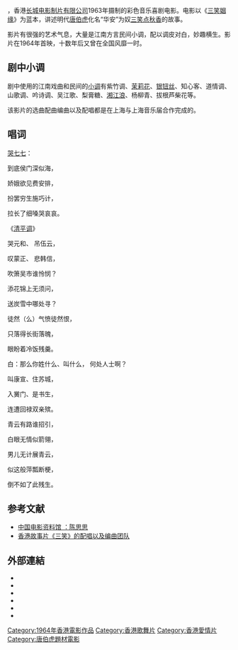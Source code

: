 {{Expand|time=2014-02-22T05:14:01+00:00}}
{{Refimprove|time=2014-02-22T05:14:01+00:00}}
{{Distinguish|三笑集团}}
{{Infobox Film
|片名          = 三笑
|電影原名      = ''{{lang|en|Three Charming Smiles}}''
|圖像          = 
|圖像說明      = 
|導演          = [[李萍倩|李萍倩]]
|監製          = 
|製片          = 陸元亮
|編劇          = 易文
|劇本          = 
|故事          = 
|原著          = 
|旁白          = 
|統籌          = 
|主演          = [[陳思思_(演员)|陳思思]]、[[向群|向群]]
|副標題        = 
|片尾曲        = 
|配樂          = [[沈利群|沈利群]]
|攝影          = 
|剪輯          = 張鑫炎
|製片商        = 長城電影製片有限公司
|發行商        = 
|上映日期      = {{film date|1964|3|21}}
|發行日期      = 
|片長          = 113 分鐘
|產地          = {{英屬香港電影}}
|語言          = 華語
|官方網站      = 
|預算          = 
|票房          = 
|amg_id      = 
|imdb_id     = tt0206272
}}
{{engname|《三笑》|''Three Charming Smiles''}}，香港[[长城电影制片有限公司|长城电影制片有限公司]]1963年摄制的彩色音乐喜剧电影。电影以《[[三笑姻缘|三笑姻缘]]》为蓝本，讲述明代[[唐伯虎|唐伯虎]]化名“华安”为奴[[三笑点秋香|三笑点秋香]]的故事。

影片有很强的艺术气息，大量是江南方言民间小调，配以调皮对白，妙趣横生。影片在1964年首映，十数年后又曾在全国风靡一时。

== 剧中小调 ==
剧中使用的江南戏曲和民间的[[小调|小调]]有紫竹调、[[茉莉花_(民歌)|茉莉花]]、[[银钮丝|银钮丝]]、知心客、道情调、山歌调、吟诗调、吴江歌、梨膏糖、[[湘江浪|湘江浪]]、杨柳青、拔根芦柴花等。

该影片的选曲配曲编曲以及配唱都是在上海与上海音乐届合作完成的。

== 唱词 ==
[[哭七七|哭七七]]： 

到底侯门深似海，

娇娥欲见费安排，

扮罢穷生施巧计，

拉长了细嗓哭哀哀。


《[[清平调|清平调]]》

哭元和、 吊伍云，

叹蒙正、 悲韩信，

吹箫吴市谁怜悯？

添花锦上无须问，

送炭雪中哪处寻？

徒然（么）气愤徒然恨，

只落得长街落魄，

眼盼着冷饭残羹。


白：那么你姓什么、叫什么， 何处人士啊？ 


叫康宣、住苏城，

入黉门、是书生，

连遭回禄双亲殡。

青云有路谁招引，

白眼无情似箭翎，

男儿无计展青云，

似这般萍瓢断梗，

倒不如了此残生。

== 参考文献 ==
* [https://web.archive.org/web/20081109093826/http://www.cnmdb.com/name/1264/bio  中国电影资料馆 ：陈思思]
* [http://hi.baidu.com/tonglinghua/item/2591345cc3f8f03495eb0540 香港故事片《三笑》的配唱以及编曲团队]{{Dead link|date=2020年4月 |bot=InternetArchiveBot |fix-attempted=yes }}

== 外部連結 ==
*{{hkmdb title|4083}}
*{{Mtime|35520}}
*{{douban}}
*{{rotten-tomatoes|qiu_jue}}
*{{Amg movie|427669}}
*{{imdb title|0206272}}

[[Category:1964年香港電影作品|Category:1964年香港電影作品]]
[[Category:香港歌舞片|Category:香港歌舞片]]
[[Category:香港愛情片|Category:香港愛情片]]
[[Category:唐伯虎題材電影|Category:唐伯虎題材電影]]